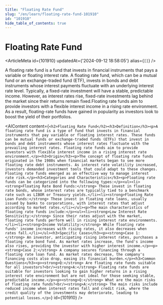 ```yaml
---
title: "Floating Rate Fund"
slug: "/en/learn/floating-rate-fund-101910"
id: "101910"
hide_table_of_contents: true
---
```



# Floating Rate Fund

<ArticleMeta id={101910} updatedAt={'2024-09-12 18:58:05'} alias={`[]`} />
<div className='border-solid border-b border-t-0 my-4 border-[var(--ifm-color-gray-300)]' />

A floating rate fund is a fund that invests in financial instruments that pays a variable or floating interest rate. A floating rate fund, which can be a mutual fund or an exchange-traded fund (ETF), invests in bonds and debt instruments whose interest payments fluctuate with an underlying interest rate level. Typically, a fixed-rate investment will have a stable, predictable income. However, as interest rates rise, fixed-rate investments lag behind the market since their returns remain fixed.Floating rate funds aim to provide investors with a flexible interest income in a rising rate environment. As a result, floating-rate funds have gained in popularity as investors look to boost the yield of their portfolios.

<AIContent content={`<h2>Floating Rate Fund</h2><h3>Definition</h3><p>A floating rate fund is a type of fund that invests in financial instruments that pay variable or floating interest rates. These funds can be mutual funds or exchange-traded funds (ETFs) that invest in bonds and debt instruments whose interest rates fluctuate with the prevailing interest rates. Floating rate funds aim to provide investors with flexible interest income in a rising interest rate environment.</p><h3>Origin</h3><p>The concept of floating rate funds originated in the 1980s when financial markets began to see more floating rate debt instruments. As interest rate volatility increased, investors demanded investment tools that could adapt to these changes. Floating rate funds emerged as an effective way to manage interest rate risk.</p><h3>Categories and Characteristics</h3><p>Floating rate funds can be categorized into the following types:</p><ul><li><strong>Floating Rate Bond Funds:</strong> These invest in floating rate bonds, whose interest rates are typically tied to a benchmark rate such as LIBOR or Treasury yields.</li><li><strong>Floating Rate Loan Funds:</strong> These invest in floating rate loans, usually issued by banks to corporations, with interest rates that adjust according to market rates.</li></ul><p>The main characteristics of floating rate funds include:</p><ul><li><strong>Low Interest Rate Sensitivity:</strong> Since their rates adjust with the market, floating rate funds perform well in rising interest rate environments.</li><li><strong>Income Volatility:</strong> While floating rate funds' income increases with rising rates, it also decreases when rates fall.</li></ul><h3>Specific Cases</h3><p><strong>Case 1:</strong> An investor, anticipating rising interest rates, purchases a floating rate bond fund. As market rates increase, the fund's income also rises, providing the investor with higher interest income.</p><p><strong>Case 2:</strong> A company secures financing through a floating rate loan fund. As market rates decrease, the company's financing costs also drop, easing its financial burden.</p><h3>Common Questions</h3><p><strong>Q:</strong> Are floating rate funds suitable for all investors?<br/><strong>A:</strong> Floating rate funds are suitable for investors looking to gain higher returns in a rising interest rate environment but are not ideal for those seeking stable, predictable income.</p><p><strong>Q:</strong> What are the main risks of floating rate funds?<br/><strong>A:</strong> The main risks include reduced income when interest rates fall and credit risk, where the credit quality of the investments may deteriorate, leading to potential losses.</p>`} id={101910} />
